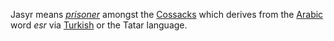 Jasyr means ''[[prisoner]]'' amongst the [[Cossacks]] which derives from the [[Arabic]] word ''esr'' via [[Turkish]] or the Tatar language.